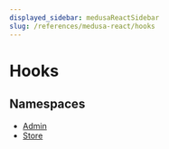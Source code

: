 ```yaml
---
displayed_sidebar: medusaReactSidebar
slug: /references/medusa-react/hooks
---
```



# Hooks

## Namespaces

- [Admin](Hooks/medusa_react.Hooks.Admin.mdx)
- [Store](Hooks/medusa_react.Hooks.Store.mdx)
